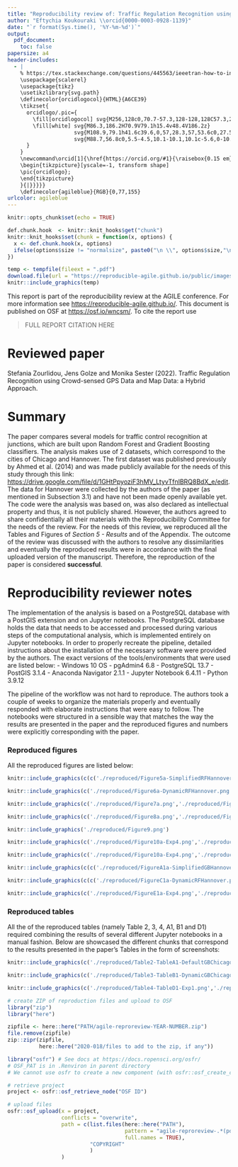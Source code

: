 ```yaml
---
title: "Reproducibility review of: Traffic Regulation Recognition using Crowd-sensed GPS Data and Map Data: a Hybrid Approach"
author: "Eftychia Koukouraki \\orcid{0000-0003-0928-1139}"
date: "`r format(Sys.time(), '%Y-%m-%d')`"
output:
  pdf_document:
    toc: false
papersize: a4
header-includes:
  - |
    % https://tex.stackexchange.com/questions/445563/ieeetran-how-to-include-orcid-in-tex-pdf-with-pdflatex/445583 (works with pdflatex)
    \usepackage{scalerel}
    \usepackage{tikz}
    \usetikzlibrary{svg.path}
    \definecolor{orcidlogocol}{HTML}{A6CE39}
    \tikzset{
      orcidlogo/.pic={
        \fill[orcidlogocol] svg{M256,128c0,70.7-57.3,128-128,128C57.3,256,0,198.7,0,128C0,57.3,57.3,0,128,0C198.7,0,256,57.3,256,128z};
        \fill[white] svg{M86.3,186.2H70.9V79.1h15.4v48.4V186.2z}
                     svg{M108.9,79.1h41.6c39.6,0,57,28.3,57,53.6c0,27.5-21.5,53.6-56.8,53.6h-41.8V79.1z     M124.3,172.4h24.5c34.9,0,42.9-26.5,42.9-39.7c0-21.5-13.7-39.7-43.7-39.7h-23.7V172.4z}
                     svg{M88.7,56.8c0,5.5-4.5,10.1-10.1,10.1c-5.6,0-10.1-4.6-10.1-10.1c0-5.6,4.5-10.1,10.1-10.1C84.2,46.7,88.7,51.3,88.7,56.8z};
      }
    }
    \newcommand\orcid[1]{\href{https://orcid.org/#1}{\raisebox{0.15 em}{\mbox{\scalerel*{
    \begin{tikzpicture}[yscale=-1, transform shape]
    \pic{orcidlogo};
    \end{tikzpicture}
    }{|}}}}}
    \definecolor{agileblue}{RGB}{0,77,155}
urlcolor: agileblue
---
```


```r
knitr::opts_chunk$set(echo = TRUE)

def.chunk.hook  <- knitr::knit_hooks$get("chunk")
knitr::knit_hooks$set(chunk = function(x, options) {
  x <- def.chunk.hook(x, options)
  ifelse(options$size != "normalsize", paste0("\n \\", options$size,"\n\n", x, "\n\n \\normalsize"), x)
})
```

```r
temp <- tempfile(fileext = ".pdf")
download.file(url = "https://reproducible-agile.github.io/public/images/reproducible-AGILE-logo-square.pdf", destfile = temp)
knitr::include_graphics(temp)
```

This report is part of the reproducibility review at the AGILE conference.
For more information see [https://reproducible-agile.github.io/](https://reproducible-agile.github.io/).
This document is published on OSF at [https://osf.io/wncsm/](https://osf.io/wncsm/).
To cite the report use

> FULL REPORT CITATION HERE

# Reviewed paper

Stefania Zourlidou, Jens Golze and Monika Sester (2022). Traffic Regulation Recognition using Crowd-sensed GPS Data and Map Data: a Hybrid Approach.

# Summary

The paper compares several models for traffic control recognition at junctions, which are built upon Random Forest and Gradient Boosting classifiers. The analysis makes use of 2 datasets, which correspond to the cities of Chicago and Hannover. The first dataset was published previously by Ahmed et al. (2014) and was made publicly available for the needs of this study through this link: [https://drive.google.com/file/d/1GHtPpyoziF3hMV_LtyvTfnIBRQ8BdX_e/edit](https://drive.google.com/file/d/1GHtPpyoziF3hMV_LtyvTfnIBRQ8BdX_e/edit). The data for Hannover were collected by the authors of the paper (as mentioned in Subsection 3.1) and have not been made openly available yet. The code were the analysis was based on, was also declared as intellectual property and thus, it is not publicly shared. However, the authors agreed to share confidentially all their materials with the Reproducibility Committee for the needs of the review. For the needs of this review, we reproduced all the Tables and Figures of *Section 5 - Results* and of the Appendix. The outcome of the review was discussed with the authors to resolve any dissimilarities and eventually the reproduced results were in accordance with the final uploaded version of the manuscript. Therefore, the reproduction of the paper is considered **successful**.

\clearpage

# Reproducibility reviewer notes

The implementation of the analysis is based on a PostgreSQL database with a PostGIS extension and on Jupyter notebooks. The PostgreSQL database holds the data that needs to be accessed and processed during various steps of the computational analysis, which is implemented entirely on Jupyter notebooks. In order to properly recreate the pipeline, detailed instructions about the installation of the necessary software were provided by the authors. The exact versions of the tools/environments that were used are listed below:
- Windows 10 OS
- pgAdmin4 6.8
- PostgreSQL 13.7
- PostGIS 3.1.4
- Anaconda Navigator 2.1.1
- Jupyter Notebook 6.4.11
- Python 3.9.12

The pipeline of the workflow was not hard to reproduce. The authors took a couple of weeks to organize the materials properly and eventually responded with elaborate instructions that were easy to follow. The notebooks were structured in a sensible way that matches the way the results are presented in the paper and the reproduced figures and numbers were explicitly corresponding with the paper.  

### Reproduced figures

All the reproduced figures are listed below:

```r
knitr::include_graphics(c(c('./reproduced/Figure5a-SimplifiedRFHannover.png','./reproduced/Figure5b-DefaultRFHannover.png', './reproduced/Figure5c-SimplifiedGBHannover.png', './reproduced/Figure5d-DefaultGBHannover.png'),                       c('./reproduced/Figure5e-SimplifiedRFChicago.png','./reproduced/Figure5f-DefaultRFChicago.png', './reproduced/Figure5g-SimplifiedGBChicago.png', './reproduced/Figure5h-DefaultGBChicago.png')))
```
```r
knitr::include_graphics(c('./reproduced/Figure6a-DynamicRFHannover.png','./reproduced/Figure6b-DynamicGBHannover.png', './reproduced/Figure6c-DynamicRFChicago.png', './reproduced/Figure6d-DynamicGBChicago.png'))
```

```r
knitr::include_graphics(c('./reproduced/Figure7a.png','./reproduced/Figure7b.png'))
```

```r
knitr::include_graphics(c('./reproduced/Figure8a.png','./reproduced/Figure8b.png'))
```

```r
knitr::include_graphics('./reproduced/Figure9.png')
```

```r
knitr::include_graphics(c('./reproduced/Figure10a-Exp4.png','./reproduced/Figure10b-Exp8.png'))
```

```r
knitr::include_graphics(c('./reproduced/Figure10a-Exp4.png','./reproduced/Figure10b-Exp8.png'))
```

```r
knitr::include_graphics(c(c('./reproduced/FigureA1a-SimplifiedGBHannover.png','./reproduced/FigureA1b-DefaultGBHannover.png'),           c('./reproduced/FigureA1c-SimplifiedRFChicago.png','./reproduced/FigureA1d-DefaultRFChicago.png')))
```
```r
knitr::include_graphics(c(c('./reproduced/FigureC1a-DynamicRFHannover.png','./reproduced/FigureC1b-DynamicGBHannover.png'),           c('./reproduced/FigureC1c-DynamicRFChicago.png','./reproduced/FigureC1d-DynamicGBChicago.png')))
```

```r
knitr::include_graphics(c('./reproduced/FigureE1a-Exp4.png','./reproduced/FigureE1b-Exp8.png'))
```
### Reproduced tables

All the of the reproduced tables (namely Table 2, 3, 4, A1, B1 and D1) required combining the results of several different Jupyter notebooks in a manual fashion. Below are showcased the different chunks that correspond to the results presented in the paper's Tables in the form of screenshots:

```r
knitr::include_graphics(c('./reproduced/Table2-TableA1-DefaultGBChicago.png','./reproduced/Table2-TableA1-DefaultGBHannover.png', './reproduced/Table2-TableA1-DefaultRFChicago.png', './reproduced/Table2-TableA1-DefaultRFHannover.png', './reproduced/Table2-TableA1-SimplifiedGBChicago.png','./reproduced/Table2-TableA1-SimplifiedGBHannover.png', './reproduced/Table2-TableA1-SimplifiedRFChicago.png', './reproduced/Table2-TableA1-SimplifiedRFHannover.png'))
```


```r
knitr::include_graphics(c('./reproduced/Table3-TableB1-DynamicGBChicago.png','./reproduced/Table3-TableB1-DynamicGBHannover.png', './reproduced/Table3-TableB1-DynamicRFChicago.png', './reproduced/Table3-TableB1-DynamicRFHannover.png'))
```


```r
knitr::include_graphics(c('./reproduced/Table4-TableD1-Exp1.png','./reproduced/Table4-TableD1-Exp2.png', './reproduced/Table4-TableD1-Exp3.png', './reproduced/Table4-TableD1-Exp4.png', './reproduced/Table4-TableD1-Exp5.png','./reproduced/Table4-TableD1-Exp6.png', './reproduced/Table4-TableD1-Exp7.png', './reproduced/Table4-TableD1-Exp8.png'))
```


```r
# create ZIP of reproduction files and upload to OSF
library("zip")
library("here")

zipfile <- here::here("PATH/agile-reproreview-YEAR-NUMBER.zip")
file.remove(zipfile)
zip::zipr(zipfile,
          here::here("2020-018/files to add to the zip, if any"))

library("osfr") # See docs at https://docs.ropensci.org/osfr/
# OSF_PAT is in .Renviron in parent directory
# We cannot use osfr to create a new component (with osfr::osf_create_component(x = osfr::osf_retrieve_node("6k5fh"), ...) because that will set the storage location to outside Europe.

# retrieve project
project <- osfr::osf_retrieve_node("OSF ID")

# upload files
osfr::osf_upload(x = project,
                 conflicts = "overwrite",
                 path = c(list.files(here::here("PATH"),
                                     pattern = "agile-reproreview-.*(pdf$|Rmd$|zip$)",
                                     full.names = TRUE),
                          "COPYRIGHT"
                          )
                 )
```